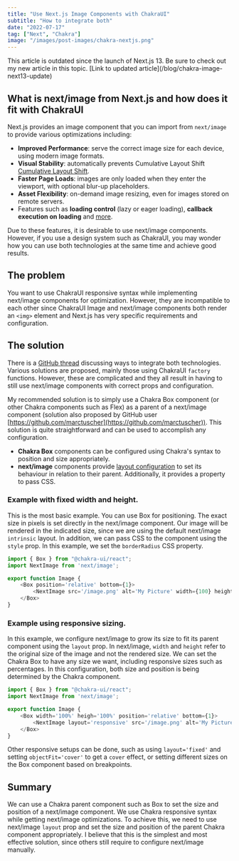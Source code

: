 ```yaml
---
title: "Use Next.js Image Components with ChakraUI"
subtitle: "How to integrate both"
date: "2022-07-17"
tag: ["Next", "Chakra"]
image: "/images/post-images/chakra-nextjs.png"
---
```


<Divider />
This article is outdated since the launch of Next.js 13. Be sure to check out my new article in this topic. [Link to updated
article](/blog/chakra-image-next13-update)
<Divider />

## What is next/image from Next.js and how does it fit with ChakraUI

Next.js provides an image component that you can import from `next/image` to provide various optimizations including:

-   **Improved Performance**: serve the correct image size for each device, using modern image formats.
-   **Visual Stability**: automatically prevents Cumulative Layout Shift [Cumulative Layout Shift](https://nextjs.org/learn/seo/web-performance/cls).
-   **Faster Page Loads**: images are only loaded when they enter the viewport, with optional blur-up placeholders.
-   **Asset Flexibility**: on-demand image resizing, even for images stored on remote servers.
-   Features such as **loading control** (lazy or eager loading), **callback execution on loading** and [more](https://nextjs.org/docs/api-reference/next/image).

Due to these features, it is desirable to use next/image components. However, if you use a design system such as ChakraUI, you may wonder how you can use both technologies at the same time and achieve good results.

## The problem

You want to use ChakraUI responsive syntax while implementing next/image components for optimization. However, they are incompatible to each other since ChakraUI Image and next/image components both render an `<img>` element and Next.js has very specific requirements and configuration.

## The solution

There is a [GitHub thread](https://github.com/chakra-ui/chakra-ui/discussions/2475) discussing ways to integrate both technologies. Various solutions are proposed, mainly those using ChakraUI `factory` functions. However, these are complicated and they all result in having to still use next/image components with correct props and configuration.

My recommended solution is to simply use a Chakra Box component (or other Chakra components such as Flex) as a parent of a next/image component (solution also proposed by GitHub user [https://github.com/marctuscher](https://github.com/marctuscher)). This solution is quite straightforward and can be used to accomplish any configuration.

-   **Chakra Box** components can be configured using Chakra's syntax to position and size appropriately.
-   **next/image** components provide [layout configuration](https://nextjs.org/docs/api-reference/next/image#layout) to set its behaviour in relation to their parent. Additionally, it provides a property to pass CSS.

### Example with fixed width and height.

This is the most basic example. You can use Box for positioning. The exact size in pixels is set directly in the next/image component. Our image will be rendered in the indicated size, since we are using the default next/image `intrinsic` layout. In addition, we can pass CSS to the component using the `style` prop. In this example, we set the `borderRadius` CSS property.

```JavaScript
import { Box } from "@chakra-ui/react";
import NextImage from 'next/image';

export function Image {
    <Box position='relative' bottom={1}>
	    <NextImage src='/image.png' alt='My Picture' width={100} height={100} style={{ borderRadius: '100%' }} />
    </Box>
}
```

### Example using responsive sizing.

In this example, we configure next/image to grow its size to fit its parent component using the `layout` prop. In next/image, `width` and `height` refer to the original size of the image and not the rendered size. We can set the Chakra Box to have any size we want, including responsive sizes such as percentages. In this configuration, both size and position is being determined by the Chakra component.

```JavaScript
import { Box } from "@chakra-ui/react";
import NextImage from 'next/image';

export function Image {
    <Box width='100%' heigh='100%' position='relative' bottom={1}>
	    <NextImage layout='responsive' src='/image.png' alt='My Picture' width={100} height={100} style={{ borderRadius: '100%' }} />
    </Box>
}
```

Other responsive setups can be done, such as using `layout='fixed'` and setting `objectFit='cover'` to get a `cover` effect, or setting different sizes on the Box component based on breakpoints.

## Summary

We can use a Chakra parent component such as Box to set the size and position of a next/image component. We use Chakra responsive syntax while getting next/image optimizations. To achieve this, we need to use next/image `layout` prop and set the size and position of the parent Chakra component appropriately. I believe that this is the simplest and most effective solution, since others still require to configure next/image manually.
